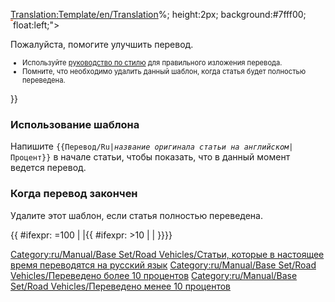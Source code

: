 <noinclude>[[Translation:Template/en/Translation]]</noinclude><noinclude></noinclude>{{en/Ambox| type  = style
| image = Translation.png
| text  = <strong>Эта статья переводится с английского языка на русский: <includeonly>[[{{NAMESPACE}}:{{{1}}}|{{{1}}}]]</includeonly><noinclude>{{{1}}}</noinclude>.</strong>
<div style="font-size: 90%">
<div style="margin:auto; text-align:Left;">Процент: {{{2|0}}}%
<div style="width:200px; text-align:Left; border:1px solid #aaa; padding:1px; overflow:hidden;"><span style="width:{{#expr: ({{{2|0}}}/100) * 100}}%; height:2px; background:#7fff00; float:left;">&nbsp;</span><span style="width:{{#expr: 100 - ({{{2|0}}}/100) * 100}}%; height:2px; background:#ff7f50; float:left;">&nbsp;</span></div>
</div>
Пожалуйста, помогите улучшить перевод.
</div><div style="font-size: 80%">
*Используйте [[en/Wiki/Manual of Style|руководство по стилю]] для правильного изложения перевода.
*Помните, что необходимо удалить данный шаблон, когда статья будет полностью переведена.
</div>
}}<noinclude>

=== Использование шаблона ===
Напишите <code><nowiki>{{</nowiki>Перевод/Ru|''название оригинала статьи на английском''|Процент<nowiki>}}</nowiki></code> в начале статьи, чтобы показать, что в данный момент ведется перевод.

=== Когда перевод закончен ===
Удалите этот шаблон, если статья полностью переведена.




</noinclude><includeonly>
{{ #ifexpr: {{{2|0}}}=100 | |[[Category:ru/Manual/Base Set/Road Vehicles/Статьи, которые в настоящее время переводятся на русский язык]]{{ #ifexpr: {{{2|0}}}>10 | [[Category:ru/Manual/Base Set/Road Vehicles/Переведено более 10 процентов]] | [[Category:ru/Manual/Base Set/Road Vehicles/Переведено менее 10 процентов]]}}}}</includeonly>